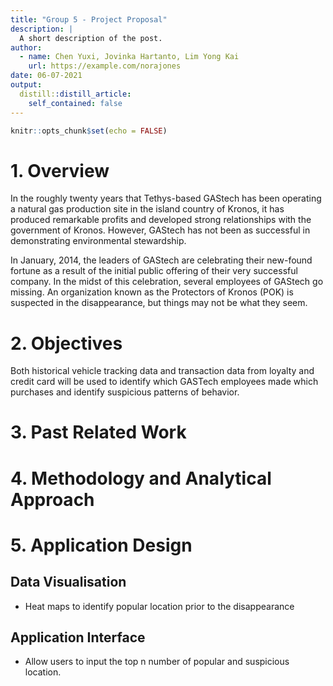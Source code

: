```yaml
---
title: "Group 5 - Project Proposal"
description: |
  A short description of the post.
author:
  - name: Chen Yuxi, Jovinka Hartanto, Lim Yong Kai
    url: https://example.com/norajones
date: 06-07-2021
output:
  distill::distill_article:
    self_contained: false
---
```



```r
knitr::opts_chunk$set(echo = FALSE)
```


# 1. Overview
In the roughly twenty years that Tethys-based GAStech has been operating a natural gas production site in the island country of Kronos, it has produced remarkable profits and developed strong relationships with the government of Kronos. However, GAStech has not been as successful in demonstrating environmental stewardship.

In January, 2014, the leaders of GAStech are celebrating their new-found fortune as a result of the initial public offering of their very successful company. In the midst of this celebration, several employees of GAStech go missing. An organization known as the Protectors of Kronos (POK) is suspected in the disappearance, but things may not be what they seem.

# 2. Objectives
Both historical vehicle tracking data and transaction data from loyalty and credit card will be used to identify which GASTech employees made which purchases and identify suspicious patterns of behavior.

# 3. Past Related Work

# 4. Methodology and Analytical Approach

# 5. Application Design

## Data Visualisation
* Heat maps to identify popular location prior to the disappearance

## Application Interface 
* Allow users to input the top n number of popular and suspicious location.
